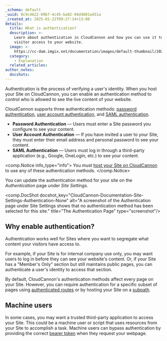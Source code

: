 ```yaml
---
_schema: default
_uuid: 0c9c4622-09b7-4c45-ba02-94d4881a451a
_created_at: 2025-01-22T09:27:14+13:00
details:
  title: What is authentication?
  description: >-
    Learn about authentication in CloudCannon and how you can use it to control
    visitor access to your website.
  image: >-
    https://cc-dam.imgix.net/documentation/images/default-thumbnail/2023-Q4/CloudCannon-Documentation-Thumbnail.png
  category:
    - Explanation
  related_articles:
author_notes:
  docshots:
---
```

Authentication is the process of verifying a user's identity. When you host your Site on CloudCannon, you can enable an authentication method to control who is allowed to see the live content of your website.

CloudCannon supports three authentication methods: [password authentication](/documentation/developer-articles/enable-password-authentication/), [user account authentication](/documentation/developer-articles/enable-user-account-authentication/), and [SAML authentication](/documentation/developer-articles/enable-saml-authentication/).

* **Password Authentication** — Users must enter a Site password you configure to see your content.
* **User Account Authentication** — If you have invited a user to your Site, they must enter their email address and personal password to see your content.
* **SAML Authentication** — Users must log in through a third-party application (e.g., Google, OneLogin, etc.) to see your content.

<comp.Notice info_type="info">
  You must [host your Site on CloudCannon](/documentation/articles/what-is-web-hosting/#hosting-on-cloud-cannon) to use any of these authentication methods.
</comp.Notice>

You can update the authentication method for your site on the *Authentication* page under *Site Settings*.

<comp.DocShot docshot_key="CloudCannon-Documentation-Site-Settings-Authentication-None" alt="A screenshot of the Authentication page under Site Settings shows that no authentication method has been selected for this site." title="The Authentication Page" type="screenshot"/>

## Why enable authentication?

Authentication works well for Sites where you want to segregate what content your visitors have access to.

For example, if your Site is for internal company use only, you may want users to log in before they can see your website's content. Or, if your Site has a "Member's Only" section but still maintains public pages, you can authenticate a user's identity to access that section.

By default, CloudCannon's authentication methods affect every page on your Site. However, you can require authentication for a specific subset of pages using [authenticated routes](/documentation/developer-articles/configure-authenticated-routes/) or by hosting your Site on a [subpath](/documentation/developer-articles/add-a-custom-domain-to-your-site/).

## Machine users

In some cases, you may want a trusted third-party application to access your Site. This could be a machine user or script that uses resources from your Site to accomplish a task. Machine users can bypass authentication by providing the correct [bearer token](/documentation/developer-articles/generate-a-bearer-token/) when they request your webpage.
